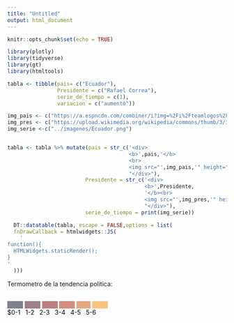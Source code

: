 ```yaml
---
title: "Untitled"
output: html_document
---
```


```r
knitr::opts_chunk$set(echo = TRUE)
```

```r
library(plotly)
library(tidyverse)
library(gt)
library(htmltools)

tabla <- tibble(pais= c("Ecuador"),
                Presidente = c("Rafael Correa"),
                serie_de_tiempo = c(1),
                variacion = c("aumentó")) 

img_pais <- c("https://a.espncdn.com/combiner/i?img=%2Fi%2Fteamlogos%2Fsoccer%2F500%2F209.png")
img_pres <- c("https://upload.wikimedia.org/wikipedia/commons/thumb/3/3c/Presidente_Rafael_Correa.jpg/200px-Presidente_Rafael_Correa.jpg")
img_serie <-c("../imagenes/Ecuador.png") 


tabla <- tabla %>% mutate(pais = str_c('<div>
                                       <b>',pais,'</b>
                                       <br>
                                       <img src="',img_pais,'" height="150" >',
                                       "</div>"),
                         Presidente = str_c('<div>
                                            <b>',Presidente,
                                            '</b><br>
                                            <img src="',img_pres,'" height="150" >',
                                            "</div>"),
                         serie_de_tiempo = print(img_serie))

  DT::datatable(tabla, escape = FALSE,options = list(
  fnDrawCallback = htmlwidgets::JS(
    '
function(){
  HTMLWidgets.staticRender();
}
'
  )))

```


Termometro de la tendencia politica:

 <br>
                       <span style="background-color: #03071E; opacity: 0.5;"> &emsp;&emsp;&nbsp;&nbsp;</span>
                       <span style="background-color: #400515; opacity: 0.5;"> &emsp;&emsp;&nbsp;&nbsp;</span>
                       <span style="background-color: #7E030C; opacity: 0.5;"> &emsp;&emsp;&nbsp;&nbsp;</span>
                       <span style="background-color: #AE1D07; opacity: 0.5;"> &emsp;&emsp;&nbsp;&nbsp;</span>
                       <span style="background-color: #D15406; opacity: 0.5;"> &emsp;&emsp;&nbsp;</span>
                       <span style="background-color: #F48C06; opacity: 0.5;"> &emsp;&emsp;&nbsp;&nbsp;</span>
                       <br>
                       <span style="color: black;">      $0-1&nbsp;</span>
                       <span style="color: black;"> &nbsp;1-2&nbsp;</span>
                       <span style="color: black;"> &nbsp;2-3&nbsp;</span>
                       <span style="color: black;"> &nbsp;3-4&nbsp;</span>
                       <span style="color: black;"> &nbsp;4-5&nbsp;</span>
                       <span style="color: black;"> &nbsp;5-6&nbsp;</span>
                         
 